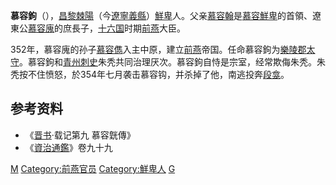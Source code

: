 '''慕容鉤'''（{{bd|？||354年|catIdx=M慕容}}），[[昌黎|昌黎]][[棘陽|棘陽]]（今[[遼寧|遼寧]][[義縣|義縣]]）[[鮮卑|鮮卑]]人。父亲[[慕容翰|慕容翰]]是[[慕容鮮卑|慕容鮮卑]]的首領、遼東公[[慕容廆|慕容廆]]的庶長子，[[十六国|十六国]]时期[[前燕|前燕]]大臣。

352年，慕容廆的孙子[[慕容儁|慕容儁]]入主中原，建立[[前燕|前燕]]帝国。任命慕容鉤为[[樂陵郡|樂陵郡]][[太守|太守]]。慕容鉤和[[青州|青州]][[刺史|刺史]]朱秃共同治理厌次。慕容鉤自恃是宗室，经常欺侮朱秃。朱秃按不住愤怒，於354年七月袭击慕容钩，并杀掉了他，南逃投奔[[段龛|段龛]]。

==参考资料==
*《[[晋书|晋书]]·载记第九 慕容皝傳》
*《[[資治通鑑|資治通鑑]]》卷九十九
{{reflist}}

[[Category:五胡十六國人物|M]]
[[Category:前燕官员|Category:前燕官员]]
[[Category:鮮卑人|Category:鮮卑人]]
[[Category:慕容姓|G]]